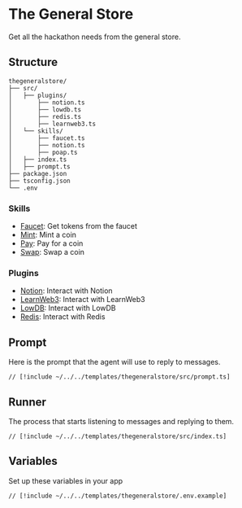 # The General Store

Get all the hackathon needs from the general store.

## Structure

```
thegeneralstore/
├── src/
│   ├── plugins/
│       ├── notion.ts
│       ├── lowdb.ts
│       ├── redis.ts
│       ├── learnweb3.ts
│   └── skills/
│       ├── faucet.ts
│       ├── notion.ts
│       ├── poap.ts
│   ├── index.ts
│   ├── prompt.ts
├── package.json
├── tsconfig.json
└── .env
```

### Skills

- [Faucet](/skills/faucet): Get tokens from the faucet
- [Mint](/skills/mint): Mint a coin
- [Pay](/skills/pay): Pay for a coin
- [Swap](/skills/swap): Swap a coin

### Plugins

- [Notion](/plugins/notion): Interact with Notion
- [LearnWeb3](/plugins/learnweb3): Interact with LearnWeb3
- [LowDB](/plugins/lowdb): Interact with LowDB
- [Redis](/plugins/redis): Interact with Redis

## Prompt

Here is the prompt that the agent will use to reply to messages.

```tsx [src/prompt.ts]
// [!include ~/../../templates/thegeneralstore/src/prompt.ts]
```

## Runner

The process that starts listening to messages and replying to them.

```tsx [src/index.ts]
// [!include ~/../../templates/thegeneralstore/src/index.ts]
```

## Variables

Set up these variables in your app

```bash [cmd]
// [!include ~/../../templates/thegeneralstore/.env.example]
```
